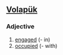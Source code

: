 ==[[Volapük]]==

===Adjective===
{{infl|vo|adjective}}

# [[engaged]] (- in)
# [[occupied]] (- with)